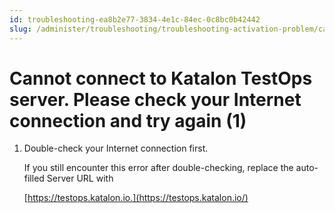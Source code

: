 ```yaml
---
id: troubleshooting-ea8b2e77-3834-4e1c-84ec-0c8bc0b42442
slug: /administer/troubleshooting/troubleshooting-activation-problem/cannot-connect-to-katalon-testops-server-please-check-your-internet-connection-and-try-again-1
---
```


# Cannot connect to Katalon TestOps server. Please check your Internet connection and try again \(1\)

1.  Double-check your Internet connection first.

    If you still encounter this error after double-checking, replace the auto-filled Server URL with

    [https://testops.katalon.io.](https://testops.katalon.io/)